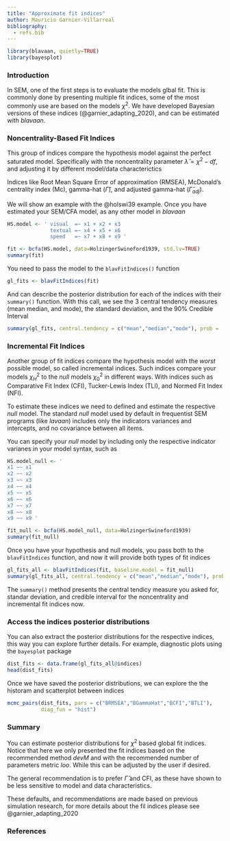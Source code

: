 ```yaml
---
title: "Approximate fit indices"
author: Mauricio Garnier-Villarreal
bibliography:
  - refs.bib
---
```


```r
library(blavaan, quietly=TRUE)
library(bayesplot)
```


### Introduction
In SEM, one of the first steps is to evaluate the models glbal fit. This is commonly done by presenting multiple fit indices, some of the most commonly use are based on the models $\chi^2$. We have developed Bayesian versions of these indices (@garnier_adapting_2020), and can be estimated with *blavaan*.

### Noncentrality-Based Fit Indices

This group of indices compare the hypothesis model against the perfect saturated model. Specifically with the noncentrality parameter $\hat{\lambda} = \chi^2 - df$, and adjusting it by different model/data characterictics

Indices like Root Mean Square Error of approximation (RMSEA), McDonald’s centrality index (Mc), gamma-hat ($\hat{\Gamma}$), and adjusted gamma-hat ($\hat{\Gamma}_{adj}$).

We will show an example with the @holswi39 example. Once you have estimated your SEM/CFA model, as any other model in *blavaan*

```r
HS.model <- ' visual  =~ x1 + x2 + x3
              textual =~ x4 + x5 + x6
              speed   =~ x7 + x8 + x9 '

fit <- bcfa(HS.model, data=HolzingerSwineford1939, std.lv=TRUE)
summary(fit)

```


You need to pass the model to the ```blavFitIndices()``` function

```r
gl_fits <- blavFitIndices(fit)
```

And can describe the posterior distribution for each of the indices with their ```summary()``` function. With this call, we see the 3 central tendency measures (mean median, and mode), the standard deviation, and the 90% Credible Interval 

```r
summary(gl_fits, central.tendency = c("mean","median","mode"), prob = .90)
```

### Incremental Fit Indices

Another group of fit indices compare the hypothesis model with the *worst* possible model, so called incremental indices. Such indices compare your models $\chi^2_H$ to the *null* models $\chi^2_0$ in different ways. With indices such as Comparative Fit Index (CFI), Tucker-Lewis Index (TLI), and Normed Fit Index (NFI). 

To estimate these indices we need to defined and estimate the respective *null* model. The standard *null* model used by default in frequentist SEM programs (like *lavaan*) includes only the indicators variances and intercepts, and no covariance between all items. 

You can specify your *null* model by including only the respective indicator varianes in your model syntax, such as

```r
HS.model_null <- '
x1 ~~ x1 
x2 ~~ x2 
x3 ~~ x3
x4 ~~ x4
x5 ~~ x5
x6 ~~ x6
x7 ~~ x7
x8 ~~ x8
x9 ~~ x9 '

fit_null <- bcfa(HS.model_null, data=HolzingerSwineford1939)
summary(fit_null)
```


Once you have your hypothesis and null models, you pass both to the ```blavFitIndices``` function, and now it will provide both types of fit indices

```r
gl_fits_all <- blavFitIndices(fit, baseline.model = fit_null)
summary(gl_fits_all, central.tendency = c("mean","median","mode"), prob = .90)
```

The ```summary()``` method presents the central tendicy measure you asked for, standar deviation, and credible interval for the noncentrality and incremental fit indices now. 

### Access the indices posterior distributions

You can also extract the posterior distributions for the respective indices, this way you can explore further details. For example, diagnostic plots using the ```bayesplot``` package 

```r
dist_fits <- data.frame(gl_fits_all@indices)
head(dist_fits)
```

Once we have saved the posterior distributions, we can explore the the historam and scatterplot between indices

```r
mcmc_pairs(dist_fits, pars = c("BRMSEA","BGammaHat","BCFI","BTLI"),
           diag_fun = "hist")
```


### Summary

You can estimate posterior distributions for $\chi^2$ based global fit indices. Notice that here we only presented the fit indices based on the recommended method *devM* and with the recommended number of parameters metric *loo*. While this can be adjusted by the user if desired. 

The general recommendation is to prefer $\hat{\Gamma}$ and CFI, as these have shown to be less sensitive to model and data characteristics. 

These defaults, and recommendations are made based on previous simulation research, for more details about the fil indices please see @garnier_adapting_2020

### References


